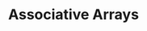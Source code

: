 ---
id: "php_tf_med_003"
questionType: "TRUE_FALSE"
title: "Associative Arrays"
statement: "PHP arrays can use strings as keys."
difficulty: "MEDIUM"
category: "PHP"
correctAnswer: true
explanation: "Associative arrays use string keys to map values."
---